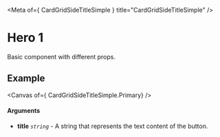 
<Meta of={ CardGridSideTitleSimple } title="CardGridSideTitleSimple" />

# Hero 1

Basic component with different props.

## Example

<Canvas of={ CardGridSideTitleSimple.Primary} />

#### Arguments

- **title** _`string`_ - A string that represents the text content of the button.

